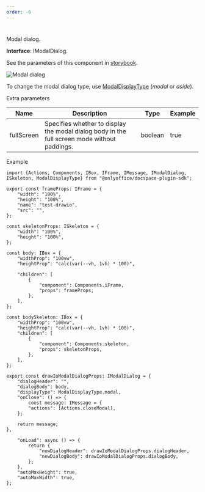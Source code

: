```yaml
---
order: -6
---
```

# [](/docspace/pluginssdk/codingplugin/plugincomponents)

Modal dialog.

**Interface**: IModalDialog.

See the parameters of this component in [storybook](https://storybook.onlyoffice.io/?path=/docs/components-modaldialog--docs).

![Modal dialog](/content/img/docspace/modal-dialog.png)

To change the modal dialog type, use [ModalDisplayType](https://github.com/ONLYOFFICE/docspace-plugin-sdk/blob/master/src/interfaces/components/IModalDialog.ts) (*modal* or *aside*).

Extra parameters

| Name       | Description                                                                                  | Type    | Example |
| ---------- | -------------------------------------------------------------------------------------------- | ------- | ------- |
| fullScreen | Specifies whether to display the modal dialog body in the full screen mode without paddings. | boolean | true    |

Example

```
import {Actions, Components, IBox, IFrame, IMessage, IModalDialog, ISkeleton, ModalDisplayType} from "@onlyoffice/docspace-plugin-sdk";

export const frameProps: IFrame = {
    "width": "100%",
    "height": "100%",
    "name": "test-drawio",
    "src": "",
};

const skeletonProps: ISkeleton = {
    "width": "100%",
    "height": "100%",
};

const body: IBox = {
    "widthProp": "100vw",
    "heightProp": "calc(var(--vh, 1vh) * 100)",

    "children": [
        {
            "component": Components.iFrame,
            "props": frameProps,
        },
    ],
};

const bodySkeleton: IBox = {
    "widthProp": "100vw",
    "heightProp": "calc(var(--vh, 1vh) * 100)",
    "children": [
        {
            "component": Components.skeleton,
            "props": skeletonProps,
        },
    ],
};

export const drawIoModalDialogProps: IModalDialog = {
    "dialogHeader": "",
    "dialogBody": body,
    "displayType": ModalDisplayType.modal,
    "onClose": () => {
        const message: IMessage = {
        "actions": [Actions.closeModal],
    };

    return message;
},

    "onLoad": async () => {
        return {
            "newDialogHeader": drawIoModalDialogProps.dialogHeader,
            "newDialogBody": drawIoModalDialogProps.dialogBody,
        };
    },
    "autoMaxHeight": true,
    "autoMaxWidth": true,
};
```
